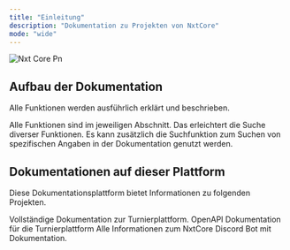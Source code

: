 ```yaml
---
title: "Einleitung"
description: "Dokumentation zu Projekten von NxtCore"
mode: "wide"
---
```


![Nxt Core Pn](/images/NxtCoresmall.png)

## Aufbau der Dokumentation

Alle Funktionen werden ausführlich erklärt und beschrieben.

<CardGroup cols={2}>
  <Card title="Inhaltsverzeichnis" icon="list" horizontal href="/inhaltsverzeichnis">
    Alle Funktionen sind im jeweiligen Abschnitt. Das erleichtert die Suche diverser Funktionen.
  </Card>
  <Card title="Suchfunktion" icon="magnifying-glass" horizontal>
    Es kann zusätzlich die Suchfunktion zum Suchen von spezifischen Angaben in der Dokumentation genutzt werden.
  </Card>
</CardGroup>

## Dokumentationen auf dieser Plattform

Diese Dokumentationsplattform bietet Informationen zu folgenden Projekten.

<CardGroup cols={2}>
  <Card title="NxtCore Turnierplattform" icon="circle-info" horizontal href="/Turnierplattform">
    Vollständige Dokumentation zur Turnierplattform.
  </Card>
  <Card title="NxtCore Tournament API" icon="code" horizontal href="https://mintlify.com/docs/api-playground/openapi">
    OpenAPI Dokumentation für die Turnierplattform
  </Card>
  <Card title="Discord Bot" icon="user-robot" horizontal href="discordbot">
    Alle Informationen zum NxtCore Discord Bot mit Dokumentation.
  </Card>
</CardGroup>